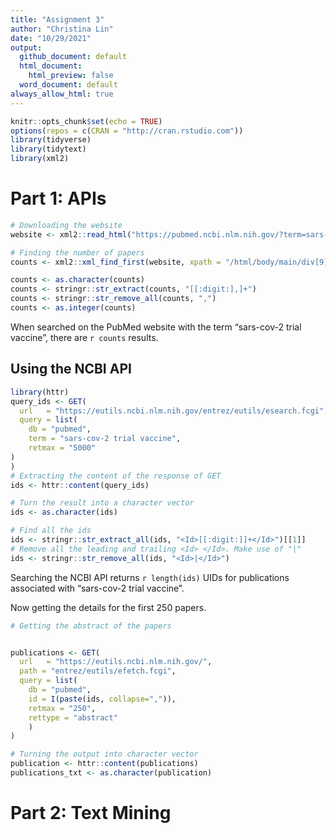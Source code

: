 ```yaml
---
title: "Assignment 3"
author: "Christina Lin"
date: "10/29/2021"
output:
  github_document: default
  html_document:
    html_preview: false
  word_document: default
always_allow_html: true
---
```


```r
knitr::opts_chunk$set(echo = TRUE)
options(repos = c(CRAN = "http://cran.rstudio.com"))
library(tidyverse)
library(tidytext)
library(xml2)
```

# Part 1: APIs


```r
# Downloading the website
website <- xml2::read_html("https://pubmed.ncbi.nlm.nih.gov/?term=sars-cov-2+trial+vaccine")

# Finding the number of papers
counts <- xml2::xml_find_first(website, xpath = "/html/body/main/div[9]/div[2]/div[2]/div[1]/div[1]/span")

counts <- as.character(counts)
counts <- stringr::str_extract(counts, "[[:digit:],]+")
counts <- stringr::str_remove_all(counts, ",")
counts <- as.integer(counts)
```

When searched on the PubMed website with the term "sars-cov-2 trial vaccine", there are `r counts` results.


## Using the NCBI API

```r
library(httr)
query_ids <- GET(
  url   = "https://eutils.ncbi.nlm.nih.gov/entrez/eutils/esearch.fcgi",
  query = list(
    db = "pubmed",
    term = "sars-cov-2 trial vaccine",
    retmax = "5000"
)
)
# Extracting the content of the response of GET
ids <- httr::content(query_ids)

# Turn the result into a character vector
ids <- as.character(ids)

# Find all the ids 
ids <- stringr::str_extract_all(ids, "<Id>[[:digit:]]+</Id>")[[1]]
# Remove all the leading and trailing <Id> </Id>. Make use of "|"
ids <- stringr::str_remove_all(ids, "<Id>|</Id>")

```

Searching the NCBI API returns `r length(ids)` UIDs for publications associated with "sars-cov-2 trial vaccine". 


Now getting the details for the first 250 papers. 
```r
# Getting the abstract of the papers


publications <- GET(
  url   = "https://eutils.ncbi.nlm.nih.gov/",
  path = "entrez/eutils/efetch.fcgi",
  query = list(
    db = "pubmed",
    id = I(paste(ids, collapse=",")),
    retmax = "250",
    rettype = "abstract"
    )
)

# Turning the output into character vector
publication <- httr::content(publications)
publications_txt <- as.character(publication)

```


# Part 2: Text Mining

